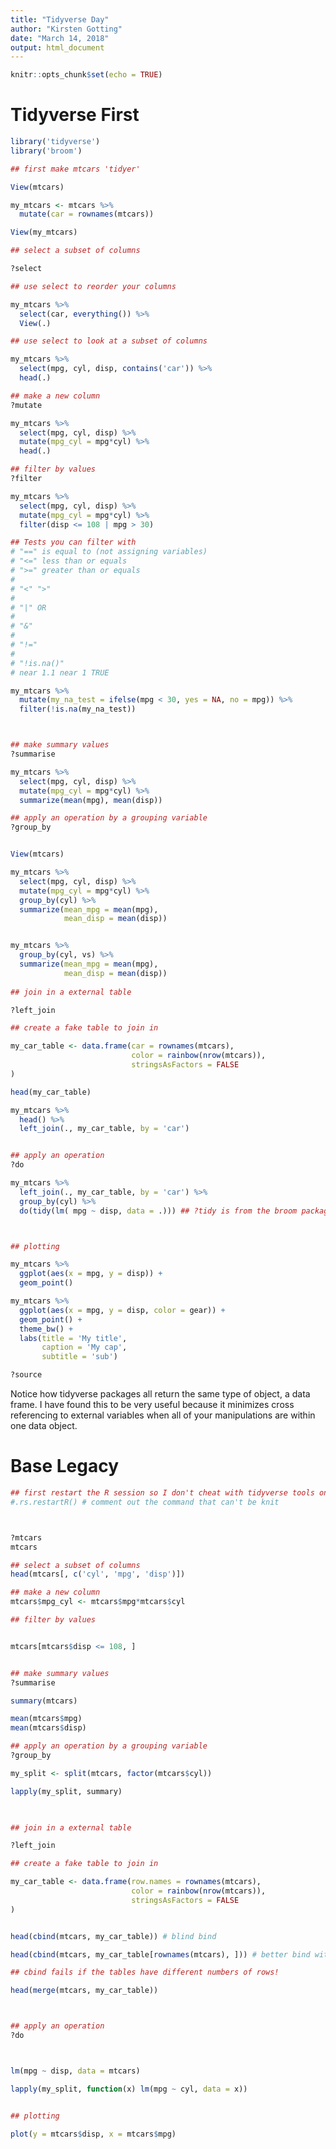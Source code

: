 ```yaml
---
title: "Tidyverse Day"
author: "Kirsten Gotting"
date: "March 14, 2018"
output: html_document
---
```


```r
knitr::opts_chunk$set(echo = TRUE)
```

# Tidyverse First

```r

library('tidyverse')
library('broom')

## first make mtcars 'tidyer' 

View(mtcars)

my_mtcars <- mtcars %>%
  mutate(car = rownames(mtcars))

View(my_mtcars)

## select a subset of columns

?select

## use select to reorder your columns

my_mtcars %>%
  select(car, everything()) %>%
  View(.)

## use select to look at a subset of columns

my_mtcars %>% 
  select(mpg, cyl, disp, contains('car')) %>% 
  head(.)

## make a new column
?mutate

my_mtcars %>% 
  select(mpg, cyl, disp) %>% 
  mutate(mpg_cyl = mpg*cyl) %>%
  head(.)

## filter by values
?filter

my_mtcars %>% 
  select(mpg, cyl, disp) %>% 
  mutate(mpg_cyl = mpg*cyl) %>%
  filter(disp <= 108 | mpg > 30)

## Tests you can filter with
# "==" is equal to (not assigning variables)
# "<=" less than or equals
# ">=" greater than or equals
# 
# "<" ">" 
# 
# "|" OR
# 
# "&"
# 
# "!="
# 
# "!is.na()"
# near 1.1 near 1 TRUE

my_mtcars %>% 
  mutate(my_na_test = ifelse(mpg < 30, yes = NA, no = mpg)) %>%
  filter(!is.na(my_na_test))



## make summary values
?summarise

my_mtcars %>% 
  select(mpg, cyl, disp) %>% 
  mutate(mpg_cyl = mpg*cyl) %>%
  summarize(mean(mpg), mean(disp))

## apply an operation by a grouping variable
?group_by


View(mtcars)

my_mtcars %>% 
  select(mpg, cyl, disp) %>% 
  mutate(mpg_cyl = mpg*cyl) %>%
  group_by(cyl) %>%
  summarize(mean_mpg = mean(mpg), 
            mean_disp = mean(disp))


my_mtcars %>% 
  group_by(cyl, vs) %>%
  summarize(mean_mpg = mean(mpg), 
            mean_disp = mean(disp))
  
## join in a external table

?left_join

## create a fake table to join in 

my_car_table <- data.frame(car = rownames(mtcars),
                           color = rainbow(nrow(mtcars)),
                           stringsAsFactors = FALSE
)

head(my_car_table)

my_mtcars %>%
  head() %>%
  left_join(., my_car_table, by = 'car')


## apply an operation
?do

my_mtcars %>%
  left_join(., my_car_table, by = 'car') %>%
  group_by(cyl) %>%
  do(tidy(lm( mpg ~ disp, data = .))) ## ?tidy is from the broom package



## plotting 

my_mtcars %>%
  ggplot(aes(x = mpg, y = disp)) +
  geom_point()

my_mtcars %>%
  ggplot(aes(x = mpg, y = disp, color = gear)) +
  geom_point() +
  theme_bw() +
  labs(title = 'My title', 
       caption = 'My cap',
       subtitle = 'sub')

?source

```

Notice how tidyverse packages all return the same type of object, a data frame. I have found this to be very useful because it minimizes cross referencing to external variables when all of your manipulations are within one data object. 

# Base Legacy

```r

## first restart the R session so I don't cheat with tidyverse tools on accident
#.rs.restartR() # comment out the command that can't be knit



?mtcars
mtcars

## select a subset of columns
head(mtcars[, c('cyl', 'mpg', 'disp')])

## make a new column
mtcars$mpg_cyl <- mtcars$mpg*mtcars$cyl

## filter by values


mtcars[mtcars$disp <= 108, ]


## make summary values
?summarise

summary(mtcars)

mean(mtcars$mpg)
mean(mtcars$disp)

## apply an operation by a grouping variable
?group_by

my_split <- split(mtcars, factor(mtcars$cyl))

lapply(my_split, summary)


  
## join in a external table

?left_join

## create a fake table to join in 

my_car_table <- data.frame(row.names = rownames(mtcars),
                           color = rainbow(nrow(mtcars)),
                           stringsAsFactors = FALSE
)


head(cbind(mtcars, my_car_table)) # blind bind

head(cbind(mtcars, my_car_table[rownames(mtcars), ])) # better bind with preserved row identity

## cbind fails if the tables have different numbers of rows! 

head(merge(mtcars, my_car_table))



## apply an operation
?do



lm(mpg ~ disp, data = mtcars)

lapply(my_split, function(x) lm(mpg ~ cyl, data = x))


## plotting 

plot(y = mtcars$disp, x = mtcars$mpg)



```
